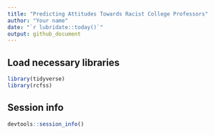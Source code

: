 ```yaml
---
title: "Predicting Attitudes Towards Racist College Professors"
author: "Your name"
date: "`r lubridate::today()`"
output: github_document
---
```


## Load necessary libraries

```r
library(tidyverse)
library(rcfss)
```

## Session info

```r
devtools::session_info()
```
